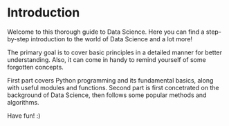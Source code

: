 # Introduction {.unnumbered}

Welcome to this thorough guide to Data Science. Here you can find a step-by-step introduction to the world of Data Science and a lot more!

The primary goal is to cover basic principles in a detailed manner for better understanding. Also, it can come in handy to remind yourself of some forgotten concepts.

First part covers Python programming and its fundamental basics, along with useful modules and functions. Second part is first concetrated on the background of Data Science, then follows some popular methods and algorithms.


Have fun! :)